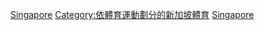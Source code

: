 {{Commons category|Athletics in Singapore}}
[[Category:各國田徑|Singapore]]
[[Category:依體育運動劃分的新加坡體育|Category:依體育運動劃分的新加坡體育]]
[[Category:亞洲田徑|Singapore]]